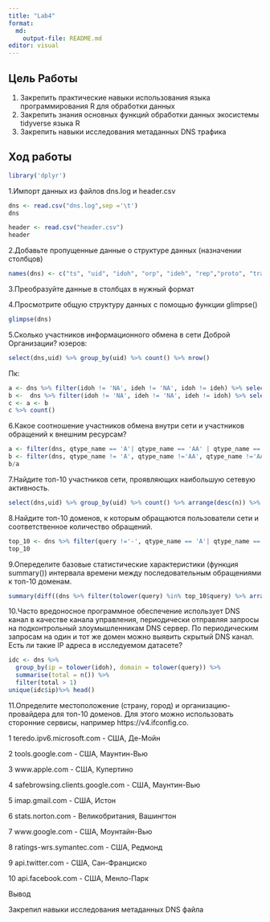 ```yaml
---
title: "Lab4"
format:
  md:
    output-file: README.md
editor: visual
---
```


## Цель Работы

1.  Закрепить практические навыки использования языка программирования R для обработки данных
2.  Закрепить знания основных функций обработки данных экосистемы tidyverse языка R
3.  Закрепить навыки исследования метаданных DNS трафика

## Ход работы

```r
library('dplyr')
```

1.Импорт данных из файлов dns.log и header.csv

```r
dns <- read.csv("dns.log",sep ='\t')
dns
```

```r
header <- read.csv("header.csv")
header
```

2.Добавьте пропущенные данные о структуре данных (назначении столбцов)

```r
names(dns) <- c("ts", "uid", "idoh", "orp", "ideh", "rep","proto", "trans_id","query","qclass", "qclass_name", "qtype", "qtype_name", "rcode","rcode_name", "AA", "TC","RD","RA","Z","answer","TTLs","rejected")
```

3.Преобразуйте данные в столбцах в нужный формат

4.Просмотрите общую структуру данных с помощью функции glimpse()

```r
glimpse(dns)
```

5.Сколько участников информационного обмена в сети Доброй Организации? юзеров:

```r
select(dns,uid) %>% group_by(uid) %>% count() %>% nrow()

```

Пк:

```r
a <- dns %>% filter(idoh != 'NA', ideh != 'NA', idoh != ideh) %>% select(idoh) %>% unique() 
b <-  dns %>% filter(idoh != 'NA', ideh != 'NA', ideh != idoh) %>% select(ideh) %>% unique()
c <- a <- b
c %>% count()
```

6.Какое соотношение участников обмена внутри сети и участников обращений к внешним ресурсам?

```r
a <- filter(dns, qtype_name == 'A'| qtype_name == 'AA' | qtype_name =='AAA' | qtype_name == 'AAAA') %>% group_by(uid) %>% count() %>% nrow() 
b <- filter(dns, qtype_name != 'A', qtype_name !='AA', qtype_name !='AAA', qtype_name !='AAAA') %>% group_by(uid) %>% count() %>% nrow()
b/a

```

7.Найдите топ-10 участников сети, проявляющих наибольшую сетевую активность.

```r
select(dns,uid) %>% group_by(uid) %>% count() %>% arrange(desc(n)) %>% head(10)

```

8.Найдите топ-10 доменов, к которым обращаются пользователи сети и соответственное количество обращений.

```r
top_10 <- dns %>% filter(query !='-', qtype_name == 'A'| qtype_name == 'AA' | qtype_name =='AAA' | qtype_name == 'AAAA') %>% select(query) %>% group_by(query) %>% count() %>% arrange(desc(n)) %>% head(10)
top_10
```

9.Опеределите базовые статистические характеристики (функция summary()) интервала времени между последовательным обращениями к топ-10 доменам.

```r

summary(diff((dns %>% filter(tolower(query) %in% top_10$query) %>% arrange(ts))$ts))
```

10.Часто вредоносное программное обеспечение использует DNS канал в качестве канала управления, периодически отправляя запросы на подконтрольный злоумышленникам DNS сервер. По периодическим запросам на один и тот же домен можно выявить скрытый DNS канал. Есть ли такие IP адреса в исследуемом датасете?

```r
idc <- dns %>%
  group_by(ip = tolower(idoh), domain = tolower(query)) %>%
  summarise(total = n()) %>%
  filter(total > 1)
unique(idc$ip)%>% head()

```

11.Определите местоположение (страну, город) и организацию-провайдера для топ-10 доменов. Для этого можно использовать сторонние сервисы, например https://v4.ifconfig.co.

1 teredo.ipv6.microsoft.com - США, Де-Мойн

2 tools.google.com - США, Маунтин-Вью

3 www.apple.com - США, Купертино

4 safebrowsing.clients.google.com - США, Маунтин-Вью

5 imap.gmail.com - США, Истон

6 stats.norton.com - Великобритания, Вашингтон

7 www.google.com - США, Моунтайн-Вью

8 ratings-wrs.symantec.com - США, Редмонд

9 api.twitter.com - США, Сан-Франциско

10 api.facebook.com - США, Менло-Парк

Вывод

Закрепил навыки исследования метаданных DNS файла
